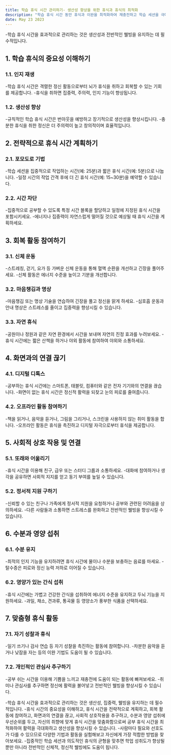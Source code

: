 ```yaml
---
title: 학습 휴식 시간 관리하기- 생산성 향상을 위한 휴식과 휴식의 최적화
description: "학습 휴식 시간 동안 휴식과 이완을 최적화하여 재충전하고 학습 세션을 극대화할 수 있는 전략과 기법을 살펴봅니다."
date: May 23 2023
---
```


-학습 휴식 시간을 효과적으로 관리하는 것은 생산성과 전반적인 웰빙을 유지하는 데 필수적입니다. 


## 1. 학습 휴식의 중요성 이해하기
### 1.1. 인지 재생

-학습 휴식 시간은 격렬한 정신 활동으로부터 뇌가 휴식을 취하고 회복할 수 있는 기회를 제공합니다.
-휴식을 취하면 집중력, 주의력, 인지 기능이 향상됩니다.
### 1.2. 생산성 향상

-규칙적인 학습 휴식 시간은 번아웃을 예방하고 장기적으로 생산성을 향상시킵니다.
-충분한 휴식을 취한 정신은 더 주의력이 높고 창의적이며 효율적입니다.
## 2. 전략적으로 휴식 시간 계획하기
### 2.1. 포모도로 기법

-학습 세션을 집중적으로 작업하는 시간(예: 25분)과 짧은 휴식 시간(예: 5분)으로 나눕니다.
-일정 시간의 작업 간격 후에 더 긴 휴식 시간(예: 15~30분)을 예약할 수 있습니다.
### 2.2. 시간 차단

-집중적으로 공부할 수 있도록 특정 시간 블록을 할당하고 일정에 지정된 휴식 시간을 포함시키세요.
-에너지나 집중력이 자연스럽게 떨어질 것으로 예상될 때 휴식 시간을 계획하세요.
## 3. 회복 활동 참여하기
### 3.1. 신체 운동

-스트레칭, 걷기, 요가 등 가벼운 신체 운동을 통해 혈액 순환을 개선하고 긴장을 풀어주세요.
-신체 활동은 에너지 수준을 높이고 기분을 개선합니다.
### 3.2. 마음챙김과 명상

-마음챙김 또는 명상 기술을 연습하여 긴장을 풀고 정신을 맑게 하세요.
-심호흡 운동과 안내 명상은 스트레스를 줄이고 집중력을 향상시킬 수 있습니다.
### 3.3. 자연 휴식

-공원이나 정원과 같은 자연 환경에서 시간을 보내며 자연의 진정 효과를 누려보세요.
-휴식 시간에는 짧은 산책을 하거나 야외 활동에 참여하여 야외와 소통하세요.
## 4. 화면과의 연결 끊기
### 4.1. 디지털 디톡스

-공부하는 휴식 시간에는 스마트폰, 태블릿, 컴퓨터와 같은 전자 기기와의 연결을 끊습니다.
-화면이 없는 휴식 시간은 정신적 활력을 되찾고 눈의 피로를 줄여줍니다.
### 4.2. 오프라인 활동 참여하기

-책을 읽거나, 음악을 듣거나, 그림을 그리거나, 스크린을 사용하지 않는 취미 활동을 합니다.
-오프라인 활동은 휴식을 촉진하고 디지털 자극으로부터 휴식을 제공합니다.
## 5. 사회적 상호 작용 및 연결
### 5.1. 또래와 어울리기

-휴식 시간을 이용해 친구, 급우 또는 스터디 그룹과 소통하세요.
-대화에 참여하거나 생각을 공유하면 사회적 지지를 얻고 동기 부여를 높일 수 있습니다.
### 5.2. 정서적 지원 구하기

-신뢰할 수 있는 친구나 가족에게 정서적 지원을 요청하거나 공부와 관련된 어려움을 상의하세요.
-다른 사람들과 소통하면 스트레스를 완화하고 전반적인 웰빙을 향상시킬 수 있습니다.
## 6. 수분과 영양 섭취
### 6.1. 수분 유지

-최적의 인지 기능을 유지하려면 휴식 시간에 물이나 수분을 보충하는 음료를 마세요.
-탈수증은 피로와 정신 능력 저하로 이어질 수 있습니다.
### 6.2. 영양가 있는 간식 섭취

-휴식 시간에는 가볍고 건강한 간식을 섭취하여 에너지 수준을 유지하고 두뇌 기능을 지원하세요.
-과일, 채소, 견과류, 통곡물 등 영양소가 풍부한 식품을 선택하세요.
## 7. 맞춤형 휴식 활동
### 7.1. 자기 성찰과 휴식

-일기 쓰기나 감사 연습 등 자기 성찰을 촉진하는 활동에 참여합니다.
-차분한 음악을 듣거나 낮잠을 자는 등의 이완 기법도 도움이 될 수 있습니다.
### 7.2. 개인적인 관심사 추구하기

-공부 쉬는 시간을 이용해 기쁨을 느끼고 재충전에 도움이 되는 활동에 빠져보세요.
-취미나 관심사를 추구하면 정신에 활력을 불어넣고 전반적인 웰빙을 향상시킬 수 있습니다.


-학습 휴식 시간을 효과적으로 관리하는 것은 생산성, 집중력, 웰빙을 유지하는 데 필수적입니다. 
-휴식 시간의 중요성을 이해하고, 휴식 시간을 전략적으로 계획하고, 회복 활동에 참여하고, 화면과의 연결을 끊고, 사회적 상호작용을 추구하고, 수분과 영양 섭취에 우선순위를 두고, 자신의 취향에 맞게 휴식 시간을 맞춤화함으로써 공부 휴식 시간을 최적화하여 활력을 극대화하고 생산성을 향상시킬 수 있습니다. 
-사람마다 필요와 선호도가 다를 수 있으므로 다양한 기법과 활동을 실험해보고 자신에게 가장 적합한 방법을 찾아보세요. 
-집중적인 학습 세션과 의도적인 휴식의 균형을 맞추면 학업 성취도가 향상될 뿐만 아니라 전반적인 신체적, 정신적 웰빙에도 도움이 됩니다.
